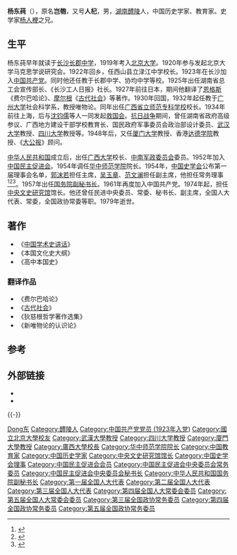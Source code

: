 '''杨东莼'''（{{bd|1900年|3月8日|1979年|9月25日|catIdx=Yang杨}}），原名'''岂匏'''，又号'''人杞'''，男，[[湖南|湖南]][[醴陵|醴陵]]人，中国历史学家、教育家。史学家[[杨人楩|杨人楩]]之兄。

== 生平 ==
杨东莼早年就读于[[长沙|长沙]][[长郡中学|长郡中学]]，1919年考入[[北京大学|北京大学]]。1920年参与发起北京大学马克思学说研究会。1922年回乡，任西山县立渌江中学校长。1923年在长沙加入[[中国共产党|中国共产党]]。同时他还任教于长郡中学、协均中学等校。1925年出任湖南省总工会宣传部长、《长沙工人日报》社长。1927年前往日本，期间他翻译了[[恩格斯|恩格斯]]《费尔巴哈论》、[[路易斯·亨利·摩尔根|摩尔根]]《[[古代社会_(书籍)|古代社会]]》等著作。1930年回国，1932年起任教于[[广州大学|广州大学]]社会科学系，教授唯物论。同年出任[[广西师范大学|广西省立师范专科学校]]校长。1934年前往上海，后与[[沈钧儒|沈钧儒]]等人一同发起[[救国会|救国会]]。[[抗日战争|抗日战争]]期间，曾任湖南省政府高级参议、广西地方建设干部学校教育长、国民政府军事委员会政治部设计委员、[[武汉大学|武汉大学]]教授、[[四川大学|四川大学]]教授等。1948年后，又任[[厦门大学|厦门大学]]教授、香港[[达德学院|达德学院]]教授、《[[大公报|大公报]]》顾问。

[[中华人民共和国|中华人民共和国]]成立后，出任[[广西大学|广西大学]]校长、[[中南军政委员会|中南军政委员会]]委员。1952年加入[[中国民主促进会|中国民主促进会]]。1954年调任[[华中师范学院|华中师范学院]]院长。1954年，[[中国史学会|中国史学会]]公布第一届理事会名单，[[郭沫若|郭沫若]]担任主席，[[吴玉章|吴玉章]]、[[范文澜|范文澜]]担任副主席，他担任常务理事<ref>{{Cite book|title=观点 历史2004|last=[[钱蓉|钱蓉]]主编|publisher=福州：[[福建人民出版社|福建人民出版社]]|year=2005.06|isbn=7-211-05020-9|pages=6}}</ref><ref>{{Cite book|title=邵循正先生百年诞辰纪念文集 续编|last=[[戴学稷|戴学稷]]，徐如编|year=2009.11|pages=301}}</ref><ref>{{Cite book|title=1955人民手册|last=[[张蓬舟|张蓬舟]]，[[张仪郑|张仪郑]]编辑|publisher=大公报社|year=1955.01|pages=417}}</ref>。1957年出任[[国务院副秘书长|国务院副秘书长]]。1961年再度加入中国共产党。1974年起，担任[[中央文史研究馆|中央文史研究馆]]馆长。他还曾任民进中央委员、常委、秘书长、副主席，全国人大代表、常委，全国政协常委等职。1979年逝世。

== 著作 ==
* 《[[中国学术史讲话|中国学术史讲话]]》
* 《本国文化史大纲》
* 《高中本国史》

=== 翻译作品 ===
* 《费尔巴哈论》
* 《[[古代社会_(书籍)|古代社会]]》
* 《狄慈根哲学著作选集》
* 《新唯物论的认识论》

==参考==
{{reflist}}

== 外部链接 ==
* {{cite web|url =http://www.counsellor.gov.cn/site001/jgjj/lrgz/2012-04-17/1462.shtml|title =第三任馆长　杨东莼|publisher =中央文史研究馆|deadurl =yes|archiveurl =https://web.archive.org/web/20110905062130/http://www.crich.org.cn/Item/4545.aspx|archivedate =2011-09-05}}
* {{cite web |url = http://search.huaxia.com/s.jsp?iDocId=499903 |title = 杨东莼（1900--1979） |publisher = 华夏经纬 |deadurl = yes |archiveurl = https://web.archive.org/web/20150513100450/http://search.huaxia.com/s.jsp?iDocId=499903 |archivedate = 2015-05-13 }}

{{start box}}
{{s-ppo|{{PRC}}[[民主党派|民主党派]]}}
{{s-before|[[许广平|许广平]]|[[中国民主促进会|中国民主促进会]]中央理事会秘书长}}
{{s-title|[[中国民主促进会|中国民主促进会]]中央委员会秘书长|1956年8月－1958年11月}}
{{s-after|[[徐伯昕|徐伯昕]]}}
{{s-aca}}
{{s-before|[[章士钊|章士钊]]}}
{{s-title|[[中央文史研究馆|中央文史研究馆]]馆长|1974年－1979年}}
{{s-after|[[叶圣陶|叶圣陶]]}}
{{s-edu}}
{{s-before|[[张映南|张映南]]|[[广西大学|广西大学]]校务委员会主任}}
{{s-title|[[广西大学|广西大学]]校长|1950年3月－1953年10月}}
{{s-after|[[韦国清|韦国清]]}}
{{s-before|[[潘梓年|潘梓年]]|[[华中高等师范学校|华中高等师范学校]]建校委员会主任委员}}
{{s-title|[[华中师范学院|华中师范学院]]院长|1954年4月－1957年6月}}
{{s-after|[[刘介愚|刘介愚]]}}
{{end box}}

{{-}}
{{马克思主义在中国的早期传播}}
{{中央文史研究馆馆长}}
{{中央文史研究馆馆员}}
{{Navboxes
| title  = 杨东莼在[[中国史学会|中国史学会]]的职务
| list1  =
{{中国史学会第一届理事会}}
}}
{{Navboxes
| title  = 杨东莼在[[中国民主促进会|中国民主促进会]]的职务
| list1  =
{{中国民主促进会第四届中央委员会}}
{{中国民主促进会第五届中央委员会}}
}}

{{Authority control}}
{{DEFAULTSORT:Yang杨}}
[[Category:杨姓|Dong东]]
[[Category:醴陵人|Category:醴陵人]]
[[Category:中国共产党党员_(1923年入党)|Category:中国共产党党员 (1923年入党)]]
[[Category:國立北京大學校友|Category:國立北京大學校友]]
[[Category:武漢大學教授|Category:武漢大學教授]]
[[Category:四川大学教授|Category:四川大学教授]]
[[Category:廈門大學教授|Category:廈門大學教授]]
[[Category:廣西大學校長|Category:廣西大學校長]]
[[Category:华中师范学院院长|Category:华中师范学院院长]]
[[Category:中国教育家|Category:中国教育家]]
[[Category:中国历史学家|Category:中国历史学家]]
[[Category:中央文史研究馆馆长|Category:中央文史研究馆馆长]]
[[Category:中国史学会理事|Category:中国史学会理事]]
[[Category:中国民主促进会会员|Category:中国民主促进会会员]]
[[Category:中国民主促进会中央委员会常务委员|Category:中国民主促进会中央委员会常务委员]]
[[Category:中国民主促进会中央委员会秘书长|Category:中国民主促进会中央委员会秘书长]]
[[Category:中华人民共和国国务院副秘书长|Category:中华人民共和国国务院副秘书长]]
[[Category:第一届全国人大代表|Category:第一届全国人大代表]]
[[Category:第二届全国人大代表|Category:第二届全国人大代表]]
[[Category:第三届全国人大代表|Category:第三届全国人大代表]]
[[Category:第四届全国人大常委会委员|Category:第四届全国人大常委会委员]]
[[Category:第五届全国人大常委会委员|Category:第五届全国人大常委会委员]]
[[Category:第三届全国政协常务委员|Category:第三届全国政协常务委员]]
[[Category:第四届全国政协常务委员|Category:第四届全国政协常务委员]]
[[Category:第五届全国政协常务委员|Category:第五届全国政协常务委员]]